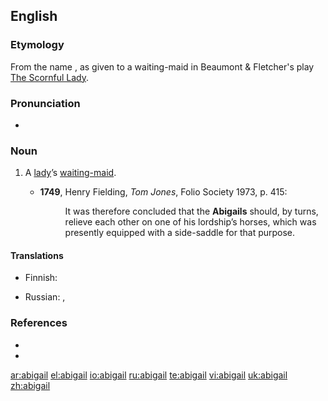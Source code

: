 {{also|Abigail}}
==English==

===Etymology===
From the name {{term|Abigail}}, as given to a waiting-maid in Beaumont & Fletcher's play [[w:The Scornful Lady|The Scornful Lady]].

===Pronunciation===
* {{a|UK}} {{IPA|/ˈabɪɡeɪl/}}

===Noun===
{{en-noun}}

# {{obsolete}} A [[lady]]’s [[waiting-maid]].
#* '''1749''', Henry Fielding, ''Tom Jones'', Folio Society 1973, p. 415:
#*: It was therefore concluded that the '''Abigails''' should, by turns, relieve each other on one of his lordship’s horses, which was presently equipped with a side-saddle for that purpose.

====Translations====
{{trans-top|lady's waiting-maid}}
* Finnish: {{t-|fi|kamarineito}}
{{trans-mid}}
* Russian: {{t|ru|горничная|f|sc=Cyrl}}, {{t|ru|камеристка|f|sc=Cyrl}}
{{trans-bottom}}

===References===
* {{R:Century 1911}}
* {{R:Webster 1913}}

[[ar:abigail]]
[[el:abigail]]
[[io:abigail]]
[[ru:abigail]]
[[te:abigail]]
[[vi:abigail]]
[[uk:abigail]]
[[zh:abigail]]